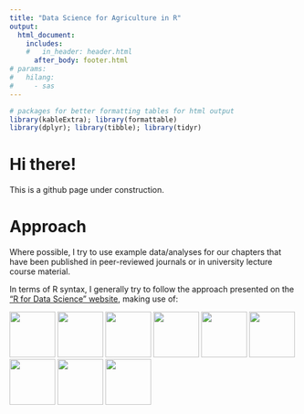 ```yaml
---
title: "Data Science for Agriculture in R"
output: 
  html_document:
    includes:
    #   in_header: header.html
      after_body: footer.html
# params:
#   hilang:
#     - sas		
---
```

```r
# packages for better formatting tables for html output
library(kableExtra); library(formattable)
library(dplyr); library(tibble); library(tidyr)
```

# Hi there!{.tabset .tabset-fade .tabset-pills}

This is a github page under construction.

# Approach
Where possible, I try to use example data/analyses for our chapters that have been published in peer-reviewed journals or in university lecture course material.

In terms of R syntax, I generally try to follow the approach presented on the ["R for Data Science" website](https://r4ds.had.co.nz/){target="_blank"}, making use of:

[<img src="https://raw.githubusercontent.com/rstudio/hex-stickers/master/PNG/dplyr.png" width="80">](https://CRAN.R-project.org/package=dplyr)
[<img src="https://raw.githubusercontent.com/rstudio/hex-stickers/master/PNG/ggplot2.png" width="80">](https://CRAN.R-project.org/package=ggplot2)
[<img src="https://raw.githubusercontent.com/rstudio/hex-stickers/master/PNG/pipe.png" width="80">](https://r4ds.had.co.nz/pipes.html)
[<img src="https://raw.githubusercontent.com/rstudio/hex-stickers/master/PNG/purrr.png" width="80">](https://CRAN.R-project.org/package=purrr)
[<img src="https://raw.githubusercontent.com/rstudio/hex-stickers/master/PNG/scales.png" width="80">](https://CRAN.R-project.org/package=scales)
[<img src="https://raw.githubusercontent.com/rstudio/hex-stickers/master/PNG/stringr.png" width="80">](https://CRAN.R-project.org/package=stringr)
[<img src="https://raw.githubusercontent.com/rstudio/hex-stickers/master/PNG/tibble.png" width="80">](https://CRAN.R-project.org/package=tibble)
[<img src="https://raw.githubusercontent.com/rstudio/hex-stickers/master/PNG/tidyr.png" width="80">](https://CRAN.R-project.org/package=tidyr)
[<img src="https://raw.githubusercontent.com/rstudio/hex-stickers/master/PNG/tidyverse.png" width="80">](https://CRAN.R-project.org/package=tidyverse)
